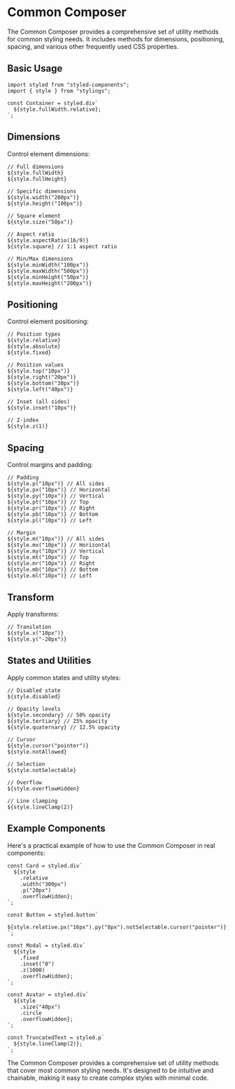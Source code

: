 # Common Composer

The Common Composer provides a comprehensive set of utility methods for common styling needs. It includes methods for dimensions, positioning, spacing, and various other frequently used CSS properties.

## Basic Usage

```tsx
import styled from "styled-components";
import { style } from "stylings";

const Container = styled.div`
  ${style.fullWidth.relative};
`;
```

## Dimensions

Control element dimensions:

```tsx
// Full dimensions
${style.fullWidth}
${style.fullHeight}

// Specific dimensions
${style.width("200px")}
${style.height("100px")}

// Square element
${style.size("50px")}

// Aspect ratio
${style.aspectRatio(16/9)}
${style.square} // 1:1 aspect ratio

// Min/Max dimensions
${style.minWidth("100px")}
${style.maxWidth("500px")}
${style.minHeight("50px")}
${style.maxHeight("200px")}
```

## Positioning

Control element positioning:

```tsx
// Position types
${style.relative}
${style.absolute}
${style.fixed}

// Position values
${style.top("10px")}
${style.right("20px")}
${style.bottom("30px")}
${style.left("40px")}

// Inset (all sides)
${style.inset("10px")}

// Z-index
${style.z(1)}
```

## Spacing

Control margins and padding:

```tsx
// Padding
${style.p("10px")} // All sides
${style.px("10px")} // Horizontal
${style.py("10px")} // Vertical
${style.pt("10px")} // Top
${style.pr("10px")} // Right
${style.pb("10px")} // Bottom
${style.pl("10px")} // Left

// Margin
${style.m("10px")} // All sides
${style.mx("10px")} // Horizontal
${style.my("10px")} // Vertical
${style.mt("10px")} // Top
${style.mr("10px")} // Right
${style.mb("10px")} // Bottom
${style.ml("10px")} // Left
```

## Transform

Apply transforms:

```tsx
// Translation
${style.x("10px")}
${style.y("-20px")}
```

## States and Utilities

Apply common states and utility styles:

```tsx
// Disabled state
${style.disabled}

// Opacity levels
${style.secondary} // 50% opacity
${style.tertiary} // 25% opacity
${style.quaternary} // 12.5% opacity

// Cursor
${style.cursor("pointer")}
${style.notAllowed}

// Selection
${style.notSelectable}

// Overflow
${style.overflowHidden}

// Line clamping
${style.lineClamp(2)}
```

## Example Components

Here's a practical example of how to use the Common Composer in real components:

```tsx
const Card = styled.div`
  ${style
    .relative
    .width("300px")
    .p("20px")
    .overflowHidden};
`;

const Button = styled.button`
  ${style.relative.px("16px").py("8px").notSelectable.cursor("pointer")};
`;

const Modal = styled.div`
  ${style
    .fixed
    .inset("0")
    .z(1000)
    .overflowHidden};
`;

const Avatar = styled.div`
  ${style
    .size("40px")
    .circle
    .overflowHidden};
`;

const TruncatedText = styled.p`
  ${style.lineClamp(2)};
`;
```

The Common Composer provides a comprehensive set of utility methods that cover most common styling needs. It's designed to be intuitive and chainable, making it easy to create complex styles with minimal code.
